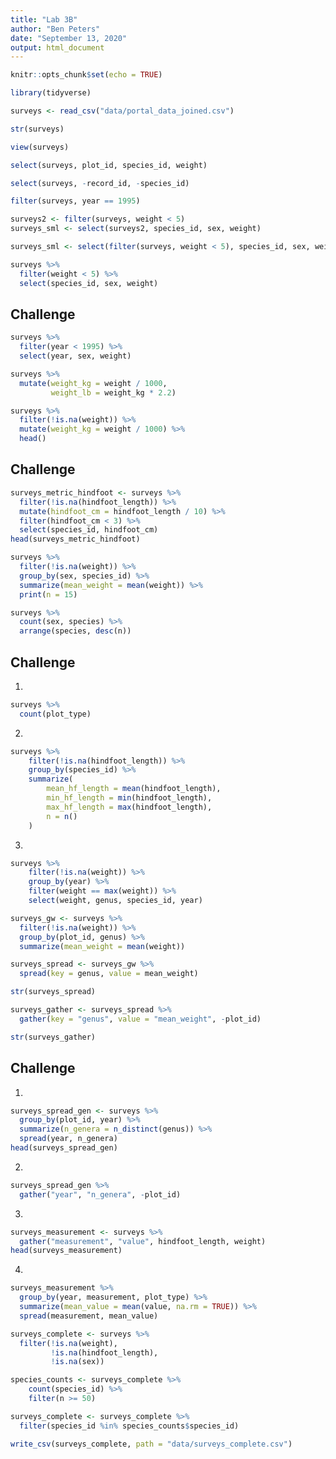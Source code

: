 ```yaml
---
title: "Lab 3B"
author: "Ben Peters"
date: "September 13, 2020"
output: html_document
---
```


```r
knitr::opts_chunk$set(echo = TRUE)
```

```r
library(tidyverse)
```

```r
surveys <- read_csv("data/portal_data_joined.csv")
```

```r
str(surveys)
```

```r
view(surveys)
```
```r
select(surveys, plot_id, species_id, weight)
```
```r
select(surveys, -record_id, -species_id)
```

```r
filter(surveys, year == 1995)
```
```r
surveys2 <- filter(surveys, weight < 5)
surveys_sml <- select(surveys2, species_id, sex, weight)
```
```r
surveys_sml <- select(filter(surveys, weight < 5), species_id, sex, weight)
```
```r
surveys %>%
  filter(weight < 5) %>%
  select(species_id, sex, weight)
```

## Challenge
```r
surveys %>%
  filter(year < 1995) %>% 
  select(year, sex, weight)
```

```r
surveys %>%
  mutate(weight_kg = weight / 1000,
         weight_lb = weight_kg * 2.2)
```

```r
surveys %>%
  filter(!is.na(weight)) %>%
  mutate(weight_kg = weight / 1000) %>%
  head()
```

## Challenge
```r
surveys_metric_hindfoot <- surveys %>% 
  filter(!is.na(hindfoot_length)) %>%
  mutate(hindfoot_cm = hindfoot_length / 10) %>%
  filter(hindfoot_cm < 3) %>%
  select(species_id, hindfoot_cm)
head(surveys_metric_hindfoot)
```

```r
surveys %>%
  filter(!is.na(weight)) %>%
  group_by(sex, species_id) %>%
  summarize(mean_weight = mean(weight)) %>% 
  print(n = 15)
```

```r
surveys %>%
  count(sex, species) %>%
  arrange(species, desc(n))
```

## Challenge
1.
```r
surveys %>% 
  count(plot_type)
```

2.
```r
surveys %>%
    filter(!is.na(hindfoot_length)) %>%
    group_by(species_id) %>%
    summarize(
        mean_hf_length = mean(hindfoot_length),
        min_hf_length = min(hindfoot_length),
        max_hf_length = max(hindfoot_length),
        n = n()
    )
```

3. 
```r
surveys %>%
    filter(!is.na(weight)) %>%
    group_by(year) %>%
    filter(weight == max(weight)) %>%
    select(weight, genus, species_id, year)
```


```r
surveys_gw <- surveys %>%
  filter(!is.na(weight)) %>%
  group_by(plot_id, genus) %>%
  summarize(mean_weight = mean(weight))
```


```r
surveys_spread <- surveys_gw %>%
  spread(key = genus, value = mean_weight)

str(surveys_spread)
```


```r
surveys_gather <- surveys_spread %>%
  gather(key = "genus", value = "mean_weight", -plot_id)

str(surveys_gather)
```

## Challenge
1.
```r
surveys_spread_gen <- surveys %>% 
  group_by(plot_id, year) %>%
  summarize(n_genera = n_distinct(genus)) %>%
  spread(year, n_genera)
head(surveys_spread_gen)
```

2. 
```r
surveys_spread_gen %>% 
  gather("year", "n_genera", -plot_id)
```

3.
```r
surveys_measurement <- surveys %>%
  gather("measurement", "value", hindfoot_length, weight)
head(surveys_measurement)
```

4.
```r
surveys_measurement %>% 
  group_by(year, measurement, plot_type) %>% 
  summarize(mean_value = mean(value, na.rm = TRUE)) %>% 
  spread(measurement, mean_value)
```



```r
surveys_complete <- surveys %>%
  filter(!is.na(weight),
         !is.na(hindfoot_length),
         !is.na(sex))
```
```r
species_counts <- surveys_complete %>%
    count(species_id) %>% 
    filter(n >= 50)

surveys_complete <- surveys_complete %>%
  filter(species_id %in% species_counts$species_id)
```

```r
write_csv(surveys_complete, path = "data/surveys_complete.csv")
```




